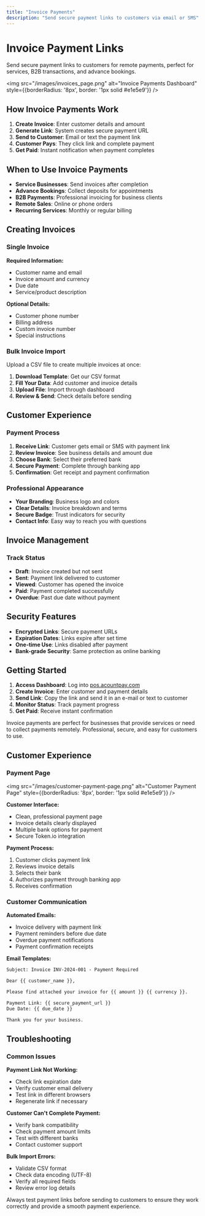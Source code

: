 ```yaml
---
title: "Invoice Payments"
description: "Send secure payment links to customers via email or SMS"
---
```


# Invoice Payment Links

Send secure payment links to customers for remote payments, perfect for services, B2B transactions, and advance bookings.

<img src="/images/invoices_page.png" alt="Invoice Payments Dashboard" style={{borderRadius: '8px', border: '1px solid #e1e5e9'}} />

## How Invoice Payments Work

1. **Create Invoice**: Enter customer details and amount
2. **Generate Link**: System creates secure payment URL
3. **Send to Customer**: Email or text the payment link
4. **Customer Pays**: They click link and complete payment
5. **Get Paid**: Instant notification when payment completes

## When to Use Invoice Payments

- **Service Businesses**: Send invoices after completion
- **Advance Bookings**: Collect deposits for appointments
- **B2B Payments**: Professional invoicing for business clients
- **Remote Sales**: Online or phone orders
- **Recurring Services**: Monthly or regular billing

## Creating Invoices

### Single Invoice
**Required Information:**
- Customer name and email
- Invoice amount and currency
- Due date
- Service/product description

**Optional Details:**
- Customer phone number
- Billing address
- Custom invoice number
- Special instructions

### Bulk Invoice Import
Upload a CSV file to create multiple invoices at once:
1. **Download Template**: Get our CSV format
2. **Fill Your Data**: Add customer and invoice details
3. **Upload File**: Import through dashboard
4. **Review & Send**: Check details before sending

## Customer Experience

### Payment Process
1. **Receive Link**: Customer gets email or SMS with payment link
2. **Review Invoice**: See business details and amount due
3. **Choose Bank**: Select their preferred bank
4. **Secure Payment**: Complete through banking app
5. **Confirmation**: Get receipt and payment confirmation

### Professional Appearance
- **Your Branding**: Business logo and colors
- **Clear Details**: Invoice breakdown and terms
- **Secure Badge**: Trust indicators for security
- **Contact Info**: Easy way to reach you with questions

## Invoice Management

### Track Status
- **Draft**: Invoice created but not sent
- **Sent**: Payment link delivered to customer
- **Viewed**: Customer has opened the invoice
- **Paid**: Payment completed successfully
- **Overdue**: Past due date without payment

## Security Features

- **Encrypted Links**: Secure payment URLs
- **Expiration Dates**: Links expire after set time
- **One-time Use**: Links disabled after payment
- **Bank-grade Security**: Same protection as online banking

## Getting Started

1. **Access Dashboard**: Log into [pos.acountpay.com](https://pos.acountpay.com)
2. **Create Invoice**: Enter customer and payment details
3. **Send Link**: Copy the link and send it in an e-mail or text to customer
4. **Monitor Status**: Track payment progress
5. **Get Paid**: Receive instant confirmation

<Note>
  Invoice payments are perfect for businesses that provide services or need to collect payments remotely. Professional, secure, and easy for customers to use.
</Note>

## Customer Experience

### Payment Page

<img src="/images/customer-payment-page.png" alt="Customer Payment Page" style={{borderRadius: '8px', border: '1px solid #e1e5e9'}} />

**Customer Interface:**
- Clean, professional payment page
- Invoice details clearly displayed
- Multiple bank options for payment
- Secure Token.io integration

**Payment Process:**
1. Customer clicks payment link
2. Reviews invoice details
3. Selects their bank
4. Authorizes payment through banking app
5. Receives confirmation

### Customer Communication

**Automated Emails:**
- Invoice delivery with payment link
- Payment reminders before due date
- Overdue payment notifications
- Payment confirmation receipts

**Email Templates:**
```html
Subject: Invoice INV-2024-001 - Payment Required

Dear {{ customer_name }},

Please find attached your invoice for {{ amount }} {{ currency }}.

Payment Link: {{ secure_payment_url }}
Due Date: {{ due_date }}

Thank you for your business.
```


## Troubleshooting

### Common Issues

**Payment Link Not Working:**
- Check link expiration date
- Verify customer email delivery
- Test link in different browsers
- Regenerate link if necessary

**Customer Can't Complete Payment:**
- Verify bank compatibility
- Check payment amount limits
- Test with different banks
- Contact customer support

**Bulk Import Errors:**
- Validate CSV format
- Check data encoding (UTF-8)
- Verify all required fields
- Review error log details

<Warning>
  Always test payment links before sending to customers to ensure they work correctly and provide a smooth payment experience.
</Warning>
